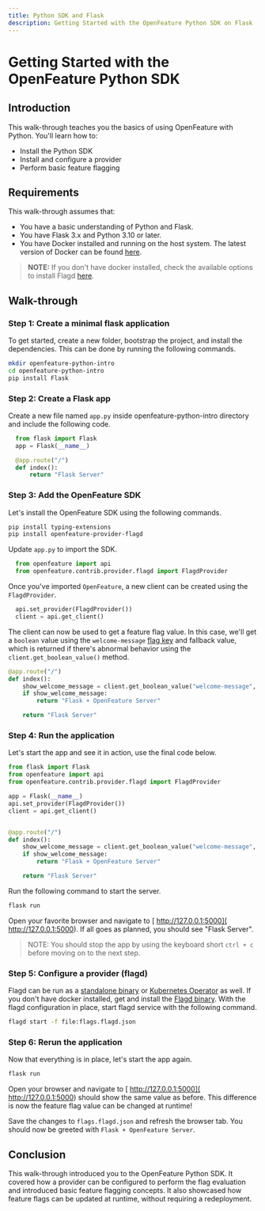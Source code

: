 ```yaml
---
title: Python SDK and Flask
description: Getting Started with the OpenFeature Python SDK on Flask
---
```




# Getting Started with the OpenFeature Python SDK

## Introduction

This walk-through teaches you the basics of using OpenFeature with Python.
You'll learn how to:

- Install the Python SDK
- Install and configure a provider
- Perform basic feature flagging

## Requirements

This walk-through assumes that:

- You have a basic understanding of Python and Flask.
- You have Flask 3.x and Python 3.10 or later.
- You have Docker installed and running on the host system.
  The latest version of Docker can be found [here][docker-download].

> **NOTE:** If you don't have docker installed, check the available options to install Flagd [here](https://flagd.dev/installation/).

## Walk-through

### Step 1: Create a minimal flask application

To get started, create a new folder, bootstrap the project, and install the dependencies.
This can be done by running the following commands.

```sh
mkdir openfeature-python-intro
cd openfeature-python-intro
pip install Flask
```

### Step 2: Create a Flask app

Create a new file named `app.py` inside openfeature-python-intro directory and include the following code.

```python
  from flask import Flask
  app = Flask(__name__)

  @app.route("/")
  def index():
      return "Flask Server"
```

### Step 3: Add the OpenFeature SDK

Let's install the OpenFeature SDK using the following commands.

```sh
pip install typing-extensions
pip install openfeature-provider-flagd
```

Update `app.py` to import the SDK.
```python
  from openfeature import api
  from openfeature.contrib.provider.flagd import FlagdProvider
```

Once you've imported `OpenFeature`, a new client can be created using the `FlagdProvider`.

```python
  api.set_provider(FlagdProvider())
  client = api.get_client()
```

The client can now be used to get a feature flag value.
In this case, we'll get a `boolean` value using the `welcome-message` [flag key][flag-key]
and fallback value, which is returned if there's abnormal behavior using the `client.get_boolean_value()` method.

```python
@app.route("/")
def index():
    show_welcome_message = client.get_boolean_value("welcome-message", False)
    if show_welcome_message:
        return "Flask + OpenFeature Server"

    return "Flask Server"
```

### Step 4: Run the application
Let's start the app and see it in action, use the final code below.

```python
from flask import Flask
from openfeature import api
from openfeature.contrib.provider.flagd import FlagdProvider

app = Flask(__name__)
api.set_provider(FlagdProvider())
client = api.get_client()


@app.route("/")
def index():
    show_welcome_message = client.get_boolean_value("welcome-message", False)
    if show_welcome_message:
        return "Flask + OpenFeature Server"

    return "Flask Server"
```
Run the following command to start the server.

```sh
flask run
```

Open your favorite browser and navigate to [ http://127.0.0.1:5000]( http://127.0.0.1:5000).
If all goes as planned, you should see "Flask Server".

<WhyDefaultContent />

> NOTE: You should stop the app by using the keyboard short `ctrl + c` before moving on to the next step.

### Step 5: Configure a provider (flagd)

<FlagdContent />

Flagd can be run as a [standalone binary](https://flagd.dev/reference/flagd-cli/flagd/) or [Kubernetes Operator](https://openfeature.dev/docs/tutorials/ofo/) 
as well. If you don't have docker installed, get and install the [Flagd binary](https://github.com/open-feature/flagd/releases).
With the flagd configuration in place, start flagd service with the following command.

```sh
flagd start -f file:flags.flagd.json
```

### Step 6: Rerun the application

Now that everything is in place, let's start the app again.


```sh
flask run
```

Open your browser and navigate to [ http://127.0.0.1:5000]( http://127.0.0.1:5000) should show the same value as before.
This difference is now the feature flag value can be changed at runtime!

<FlagdChangeContent />

Save the changes to `flags.flagd.json` and refresh the browser tab.
You should now be greeted with `Flask + OpenFeature Server`.

## Conclusion

This walk-through introduced you to the OpenFeature Python SDK.
It covered how a provider can be configured to perform the flag evaluation and introduced basic feature flagging concepts.
It also showcased how feature flags can be updated at runtime, without requiring a redeployment.

[learn-flask]: https://flask.palletsprojects.com/en/3.0.x/
[docker-download]: https://docs.docker.com/engine/install/
[flag-key]: /specification/glossary#flag-key
